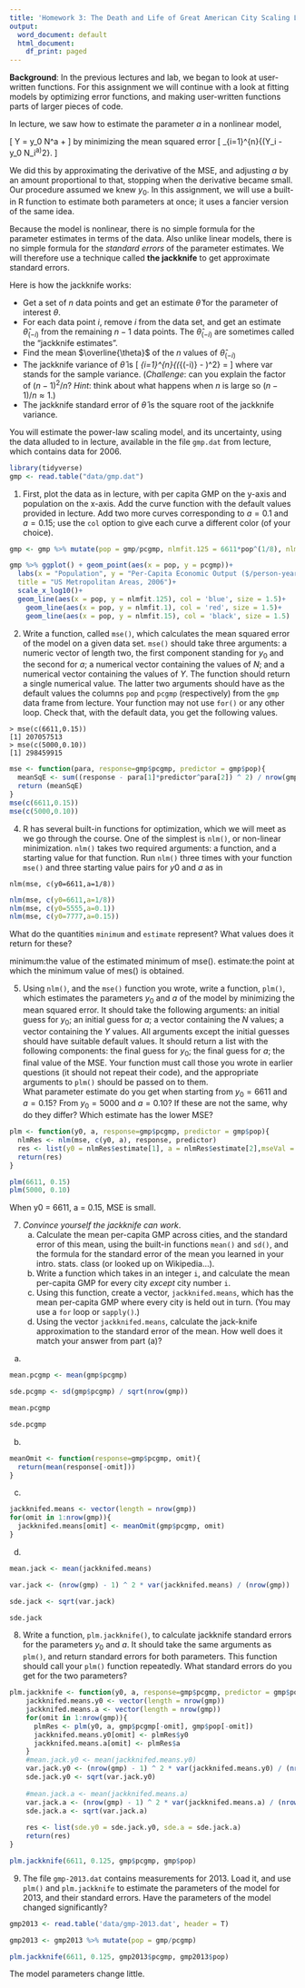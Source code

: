```yaml
---
title: 'Homework 3: The Death and Life of Great American City Scaling Laws'
output:
  word_document: default
  html_document:
    df_print: paged
---
```


**Background**: In the previous lectures and lab, we began to look at user-written functions. For this assignment we will continue with a look at fitting models by optimizing error functions, and making user-written functions parts of larger pieces of code.

In lecture, we saw how to estimate the parameter $a$ in a nonlinear model,

\[
 Y = y_0 N^a + \mathrm{noise}
\]
by minimizing the mean squared error
\[
 \frac{1}{n}\sum_{i=1}^{n}{(Y_i - y_0 N_i^a)^2}.
\]

We did this by approximating the derivative of the MSE, and adjusting $a$ by an amount proportional to that, stopping when the derivative became small.  Our procedure assumed we knew $y_0$.  In this assignment, we will use a built-in R function to estimate both parameters at once; it uses a fancier version of the same idea.

Because the model is nonlinear, there is no simple formula for the parameter estimates in terms of the data.  Also unlike linear models, there is no simple formula for the _standard errors_ of the parameter estimates.  We will therefore use a technique called **the jackknife** to get approximate standard errors.

Here is how the jackknife works:

* Get a set of $n$ data points and get an estimate $\hat{\theta}$ for the  parameter of interest $\theta$.
* For each data point $i$, remove $i$ from the data set, and get an  estimate $\hat{\theta}_{(-i)}$ from the remaining $n-1$ data points.  The $\hat{\theta}_{(-i)}$ are sometimes called the "jackknife estimates".
* Find the mean $\overline{\theta}$ of the $n$ values of $\hat{\theta}_{(-i)}$
* The jackknife variance of $\hat{\theta}$ is
  \[
  \frac{n-1}{n}\sum_{i=1}^{n}{(\hat{\theta}_{(-i)} - \overline{\theta})^2} = \frac{(n-1)^2}{n}\mathrm{var}{[\hat{\theta}_{(-i)}]}
  \]
where $\mathrm{var}$ stands for the sample variance.  (_Challenge_: can you explain the factor of $(n-1)^2/n$?  _Hint_: think about what happens when $n$ is large so $(n-1)/n \approx 1$.)
* The jackknife standard error of $\hat{\theta}$ is the square root of the jackknife variance.
  
You will estimate the power-law scaling model, and its uncertainty, using the data alluded to in lecture, available in the file `gmp.dat` from lecture, which contains data for 2006.
```r
library(tidyverse)
gmp <- read.table("data/gmp.dat")
```

1. First, plot the data as in lecture, with per capita GMP on the y-axis and population on the x-axis. Add the curve function with the default values provided in lecture. Add two more curves corresponding to $a=0.1$ and $a=0.15$; use the `col` option to give each curve a different color (of your choice).
```r
gmp <- gmp %>% mutate(pop = gmp/pcgmp, nlmfit.125 = 6611*pop^(1/8), nlmfit.1 = 6611*pop^(0.1), nlmfit.15 = 6611*pop^(0.15))

gmp %>% ggplot() + geom_point(aes(x = pop, y = pcgmp))+
  labs(x = "Population", y = "Per-Capita Economic Output ($/person-year)",
  title = "US Metropolitan Areas, 2006")+
  scale_x_log10()+
  geom_line(aes(x = pop, y = nlmfit.125), col = 'blue', size = 1.5)+
    geom_line(aes(x = pop, y = nlmfit.1), col = 'red', size = 1.5)+
    geom_line(aes(x = pop, y = nlmfit.15), col = 'black', size = 1.5)
```

2. Write a function, called `mse()`, which calculates the mean squared error of the model on a given data set. `mse()` should take three arguments: a numeric vector of length two, the first component standing for $y_0$ and the second for $a$; a numerical vector containing the values of $N$; and a numerical vector containing the values of $Y$.  The function should return a single numerical value. The latter two arguments should have as the default values the columns `pop` and `pcgmp` (respectively) from the `gmp` data frame from lecture.  Your function may not use `for()` or any other loop. Check that, with the default data, you get the following values.
```
> mse(c(6611,0.15))
[1] 207057513
> mse(c(5000,0.10))
[1] 298459915
```
```r
mse <- function(para, response=gmp$pcgmp, predictor = gmp$pop){
  meanSqE <- sum((response - para[1]*predictor^para[2]) ^ 2) / nrow(gmp)
  return (meanSqE)
}
mse(c(6611,0.15))
mse(c(5000,0.10))
```

4. R has several built-in functions for optimization, which we will meet as we go through the course.  One of the simplest is `nlm()`, or non-linear minimization. `nlm()` takes two required arguments: a function, and a starting value for that function. Run `nlm()` three times with your function `mse()` and three starting value pairs for $y0$ and $a$ as in
```
nlm(mse, c(y0=6611,a=1/8))
```
```r
nlm(mse, c(y0=6611,a=1/8))
nlm(mse, c(y0=5555,a=0.1))
nlm(mse, c(y0=7777,a=0.15))
```
What do the quantities `minimum` and `estimate` represent? What values does it return for these?

minimum:the value of the estimated minimum of mse().
estimate:the point at which the minimum value of mes() is obtained.

5. Using `nlm()`, and the `mse()` function you wrote, write a function, `plm()`, which estimates the parameters $y_0$ and $a$ of the model by minimizing the mean squared error.  It should take the following arguments: an initial guess for $y_0$; an initial guess for $a$; a vector containing the $N$ values; a vector containing the $Y$ values.  All arguments except the initial guesses should have suitable default values.  It should return a list with the following components: the final guess for $y_0$; the final guess for $a$; the final value of the MSE.  Your function must call those you wrote in earlier questions (it should not repeat their code), and the appropriate arguments to `plm()` should be passed on to them.  
What parameter estimate do you get when starting from $y_0 = 6611$ and $a = 0.15$?  From $y_0 = 5000$ and $a = 0.10$?  If these are not the same, why do they differ?  Which estimate has the lower MSE?  

```r
plm <- function(y0, a, response=gmp$pcgmp, predictor = gmp$pop){
  nlmRes <- nlm(mse, c(y0, a), response, predictor)
  res <- list(y0 = nlmRes$estimate[1], a = nlmRes$estimate[2],mseVal = nlmRes$minimum)
  return(res)
}

plm(6611, 0.15)
plm(5000, 0.10)
```
When y0 = 6611, a = 0.15, MSE is small.

7. _Convince yourself the jackknife can work_.
    a. Calculate the mean per-capita GMP across cities, and the standard error of this mean, using the built-in functions `mean()` and `sd()`, and the formula for the standard error of the mean you learned in your intro. stats. class (or looked up on Wikipedia...).
    b. Write a function which takes in an integer `i`, and calculate the mean per-capita GMP for every city _except_ city number `i`.
    c. Using this function, create a vector, `jackknifed.means`, which has the mean per-capita GMP where every city is held out in turn.  (You may use a `for` loop or `sapply()`.)
    d. Using the vector `jackknifed.means`, calculate the jack-knife approximation to the standard error of the mean.  How well does it match your answer from part (a)?
    
a.
```r
mean.pcgmp <- mean(gmp$pcgmp)

sde.pcgmp <- sd(gmp$pcgmp) / sqrt(nrow(gmp))

mean.pcgmp

sde.pcgmp
```

b.
```r
meanOmit <- function(response=gmp$pcgmp, omit){
  return(mean(response[-omit]))
}
```

c.
```r
jackknifed.means <- vector(length = nrow(gmp))
for(omit in 1:nrow(gmp)){
  jackknifed.means[omit] <- meanOmit(gmp$pcgmp, omit)
}
```

d.
```r
mean.jack <- mean(jackknifed.means)

var.jack <- (nrow(gmp) - 1) ^ 2 * var(jackknifed.means) / (nrow(gmp))

sde.jack <- sqrt(var.jack)

sde.jack
```

8. Write a function, `plm.jackknife()`, to calculate jackknife standard errors for the parameters $y_0$ and $a$.  It should take the same arguments as `plm()`, and return standard errors for both parameters.  This function should call your `plm()` function repeatedly.  What standard errors do you get for the two parameters?
```r
plm.jackknife <- function(y0, a, response=gmp$pcgmp, predictor = gmp$pop){
    jackknifed.means.y0 <- vector(length = nrow(gmp))
    jackknifed.means.a <- vector(length = nrow(gmp))
    for(omit in 1:nrow(gmp)){
      plmRes <- plm(y0, a, gmp$pcgmp[-omit], gmp$pop[-omit])
      jackknifed.means.y0[omit] <- plmRes$y0
      jackknifed.means.a[omit] <- plmRes$a
    }
    #mean.jack.y0 <- mean(jackknifed.means.y0)
    var.jack.y0 <- (nrow(gmp) - 1) ^ 2 * var(jackknifed.means.y0) / (nrow(gmp))
    sde.jack.y0 <- sqrt(var.jack.y0)
    
    #mean.jack.a <- mean(jackknifed.means.a)
    var.jack.a <- (nrow(gmp) - 1) ^ 2 * var(jackknifed.means.a) / (nrow(gmp))
    sde.jack.a <- sqrt(var.jack.a)
    
    res <- list(sde.y0 = sde.jack.y0, sde.a = sde.jack.a)
    return(res)
}

plm.jackknife(6611, 0.125, gmp$pcgmp, gmp$pop)
```
9. The file `gmp-2013.dat` contains measurements for 2013.  Load it, and use `plm()` and `plm.jackknife` to estimate the parameters of the model for 2013, and their standard errors.  Have the parameters of the model changed significantly?
```r
gmp2013 <- read.table('data/gmp-2013.dat', header = T)

gmp2013 <- gmp2013 %>% mutate(pop = gmp/pcgmp)

plm.jackknife(6611, 0.125, gmp2013$pcgmp, gmp2013$pop)
```
The model parameters change little.

